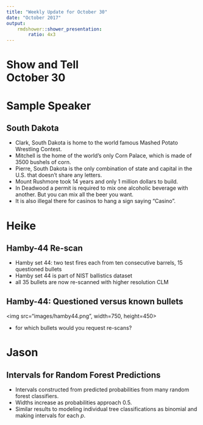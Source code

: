```yaml
---
title: "Weekly Update for October 30"
date: "October 2017"
output: 
    rmdshower::shower_presentation:
        ratio: 4x3
---
```


# Show and Tell <br> October 30

# Sample Speaker

## South Dakota

- Clark, South Dakota is home to the world famous Mashed Potato Wrestling Contest.
- Mitchell is the home of the world's only Corn Palace, which is made of 3500 bushels of corn.
- Pierre, South Dakota is the only combination of state and capital in the U.S. that doesn't share any letters.
- Mount Rushmore took 14 years and only 1 million dollars to build.
- In Deadwood a permit is required to mix one alcoholic beverage with another. But you can mix all the beer you want.
- It is also illegal there for casinos to hang a sign saying "Casino".

# Heike

## Hamby-44 Re-scan

- Hamby set 44: two test fires  each from ten consecutive barrels, 15 questioned bullets
- Hamby set 44 is part of NIST ballistics dataset
- all 35 bullets are now re-scanned with higher resolution CLM

## Hamby-44: Questioned versus known bullets

<img src="images/hamby44.png", width=750, height=450>

- for which bullets would you request re-scans?

# Jason

## Intervals for Random Forest Predictions

- Intervals constructed from predicted probabilities from many random forest classifiers.
- Widths increase as probabilities approach 0.5.
- Similar results to modeling individual tree classifications as binomial and making intervals for each $p$.
